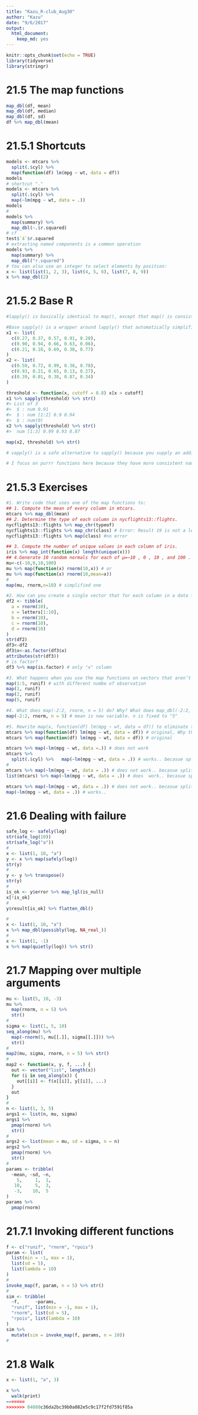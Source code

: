 ```yaml
---
title: "Kazu_R-club_Aug30"
author: "Kazu"
date: "9/6/2017"
output: 
  html_document: 
    keep_md: yes
---
```


```r
knitr::opts_chunk$set(echo = TRUE)
library(tidyverse)
library(stringr)
```

# 21.5 The map functions

```r
map_dbl(df, mean)
map_dbl(df, median)
map_dbl(df, sd)
df %>% map_dbl(mean)

```
# 21.5.1 Shortcuts
```r
models <- mtcars %>% 
  split(.$cyl) %>% 
  map(function(df) lm(mpg ~ wt, data = df))
models
# shortcut "."
models <- mtcars %>% 
  split(.$cyl) %>% 
  map(~lm(mpg ~ wt, data = .))
models
# 
models %>% 
  map(summary) %>% 
  map_dbl(~.$r.squared) 
# cf
test$`4`$r.squared
# extracting named components is a common operation
models %>% 
  map(summary) %>% 
  map_dbl("r.squared")
# You can also use an integer to select elements by position:
x <- list(list(1, 2, 3), list(4, 5, 6), list(7, 8, 9))
x %>% map_dbl(2)
```
# 21.5.2 Base R
```r
#lapply() is basically identical to map(), except that map() is consistent with all the other functions in purrr, and you can use the shortcuts for .f.

#Base sapply() is a wrapper around lapply() that automatically simplifies the output. This is useful for interactive work but is problematic in a function because you never know what sort of output you’ll get:
x1 <- list(
  c(0.27, 0.37, 0.57, 0.91, 0.20),
  c(0.90, 0.94, 0.66, 0.63, 0.06), 
  c(0.21, 0.18, 0.69, 0.38, 0.77)
)
x2 <- list(
  c(0.50, 0.72, 0.99, 0.38, 0.78), 
  c(0.93, 0.21, 0.65, 0.13, 0.27), 
  c(0.39, 0.01, 0.38, 0.87, 0.34)
)

threshold <- function(x, cutoff = 0.8) x[x > cutoff]
x1 %>% sapply(threshold) %>% str()
#> List of 3
#>  $ : num 0.91
#>  $ : num [1:2] 0.9 0.94
#>  $ : num(0)
x2 %>% sapply(threshold) %>% str()
#>  num [1:3] 0.99 0.93 0.87

map(x2, threshold) %>% str()

# vapply() is a safe alternative to sapply() because you supply an additional argument that defines the type. The only problem with vapply() is that it’s a lot of typing: vapply(df, is.numeric, logical(1)) is equivalent to map_lgl(df, is.numeric). One advantage of vapply() over purrr’s map functions is that it can also produce matrices — the map functions only ever produce vectors.

# I focus on purrr functions here because they have more consistent names and arguments, helpful shortcuts, and in the future will provide easy parallelism and progress bars.
```
# 21.5.3 Exercises
```r
#1. Write code that uses one of the map functions to:
## 1. Compute the mean of every column in mtcars.
mtcars %>% map_dbl(mean)
## 2. Determine the type of each column in nycflights13::flights.
nycflights13::flights %>% map_chr(typeof)
nycflights13::flights %>% map_chr(class) # Error: Result 19 is not a length 1 atomic vector
nycflights13::flights %>% map(class) #no error

## 3. Compute the number of unique values in each column of iris.
iris %>% map_int(function(x) length(unique(x)))
## 4.Generate 10 random normals for each of μ=−10 , 0 , 10 , and 100 .
mu<-c(-10,0,10,100)
mu %>% map(function(x) rnorm(10,x)) # or
mu %>% map(function(x) rnorm(10,mean=x))
# 
map(mu, rnorm,n=10) # simplified one

#2. How can you create a single vector that for each column in a data frame indicates whether or not it’s a factor?
df2 <- tibble(
  a = rnorm(10),
  x = letters[1:10],
  b = rnorm(10),
  c = rnorm(10),
  d = rnorm(10)
)
str(df2)
df3<-df2
df3$x<-as.factor(df3$x)
attributes(str(df3))
# is factor?
df3 %>% map(is.factor) # only "x" column

#3. What happens when you use the map functions on vectors that aren’t lists? What does map(1:5, runif) do? Why?
map(1:5, runif) # with different numbe of observation
map(1, runif)
map(2, runif)
map(5, runif) 

#4. What does map(-2:2, rnorm, n = 5) do? Why? What does map_dbl(-2:2, rnorm, n = 5) do? Why?
map(-2:2, rnorm, n = 5) # mean is now variable. n is fixed to "5"

#5. Rewrite map(x, function(df) lm(mpg ~ wt, data = df)) to eliminate the anonymous function.
mtcars %>% map(function(df) lm(mpg ~ wt, data = df)) # original, Why this does not work?
mtcars %>% map(function(df) lm(mpg ~ wt, data = df)) # original

mtcars %>% map(~lm(mpg ~ wt, data =.)) # does not work
mtcars %>% 
  split(.$cyl) %>%   map(~lm(mpg ~ wt, data = .)) # works.. becasue split(,.$cyl) gave list object (map() needs list)
#
mtcars %>% map(~lm(mpg ~ wt, data = .)) # does not work.. becasue split(,.$cyl) gave list object (map() needs 
list(mtcars) %>% map(~lm(mpg ~ wt, data = .)) # does  work.. becasue split(,.$cyl) gave list object (map() needs 

mtcars %>% map(~lm(mpg ~ wt, data = .)) # does not work.. becasue split(,.$cyl) gave list object (map() needs list)
map(~lm(mpg ~ wt, data = .)) # works..
```
# 21.6 Dealing with failure
```r
safe_log <- safely(log)
str(safe_log(10))
str(safe_log("a"))
# 
x <- list(1, 10, "a")
y <- x %>% map(safely(log))
str(y)
#
y <- y %>% transpose()
str(y)
#
is_ok <- y$error %>% map_lgl(is_null)
x[!is_ok]
#
y$result[is_ok] %>% flatten_dbl()

#
x <- list(1, 10, "a")
x %>% map_dbl(possibly(log, NA_real_))
#
x <- list(1, -1)
x %>% map(quietly(log)) %>% str()


```
# 21.7 Mapping over multiple arguments
```r
mu <- list(5, 10, -3)
mu %>% 
  map(rnorm, n = 5) %>% 
  str()
#
sigma <- list(1, 5, 10)
seq_along(mu) %>% 
  map(~rnorm(5, mu[[.]], sigma[[.]])) %>% 
  str()
#
map2(mu, sigma, rnorm, n = 5) %>% str()
#
map2 <- function(x, y, f, ...) {
  out <- vector("list", length(x))
  for (i in seq_along(x)) {
    out[[i]] <- f(x[[i]], y[[i]], ...)
  }
  out
}
#
n <- list(1, 3, 5)
args1 <- list(n, mu, sigma)
args1 %>%
  pmap(rnorm) %>% 
  str()
#
args2 <- list(mean = mu, sd = sigma, n = n)
args2 %>% 
  pmap(rnorm) %>% 
  str()
#
params <- tribble(
  ~mean, ~sd, ~n,
    5,     1,  1,
   10,     5,  3,
   -3,    10,  5
)
params %>% 
  pmap(rnorm)

```
# 21.7.1 Invoking different functions
```r
f <- c("runif", "rnorm", "rpois")
param <- list(
  list(min = -1, max = 1), 
  list(sd = 5), 
  list(lambda = 10)
)
#
invoke_map(f, param, n = 5) %>% str()
#
sim <- tribble(
  ~f,      ~params,
  "runif", list(min = -1, max = 1),
  "rnorm", list(sd = 5),
  "rpois", list(lambda = 10)
)
sim %>% 
  mutate(sim = invoke_map(f, params, n = 10))
#

```
# 21.8 Walk
```r

x <- list(1, "a", 3)

x %>% 
  walk(print)
=======
>>>>>>> 04080c36da2bc39b0a082e5c9c17f2fd7591f85a

```